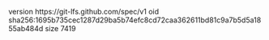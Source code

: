 version https://git-lfs.github.com/spec/v1
oid sha256:1695b735cec1287d29ba5b74efc8cd72caa362611bd81c9a7b5d5a1855ab484d
size 7419
